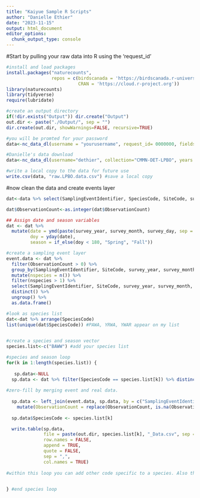 ```yaml
---
title: "Kaiyue Sample R Scripts"
author: "Danielle Ethier"
date: "2023-11-15"
output: html_document
editor_options: 
  chunk_output_type: console
---
```


#Start by pulling your raw data into R using the 'request_id'

```r

#install and load packages
install.packages("naturecounts", 
                 repos = c(birdscanada = 'https://birdscanada.r-universe.dev',
                           CRAN = 'https://cloud.r-project.org'))
library(naturecounts)
library(tidyverse)
require(lubridate)

#create an output directory
if(!dir.exists("Output")) dir.create("Output")
out.dir <- paste("./Output/", sep = "")
dir.create(out.dir, showWarnings=FALSE, recursive=TRUE)

#you will be promted for your password
data<-nc_data_dl(username = "yourusername", request_id= 0000000, fields_set = "extended", info="data download for school project")

#Danielle's data download
data<-nc_data_dl(username="dethier", collection="CMMN-DET-LPBO", years = c(1990, 2020), info="data check for student", fields_set = "extended")

#write a local copy to the data for future use
write.csv(data, "raw.LPBO.data.csv") #save a local copy

```

#now clean the data and create events layer

```r

dat<-data %>% select(SamplingEventIdentifier, SpeciesCode, SiteCode, survey_year, survey_month, survey_day, ObservationCount) %>%  filter(survey_year >= 1990, survey_year <= 2020) %>% filter(SiteCode!="LPBO2") #LPBO2 == Breakwater, should already be filtered for year

dat$ObservationCount<-as.integer(dat$ObservationCount)

## Assign date and season variables
dat <- dat %>%
  mutate(date = ymd(paste(survey_year, survey_month, survey_day, sep = "/")),
         doy = yday(date),
         season = if_else(doy < 180, "Spring", "Fall"))

#create a sampling event layer         
event.data <- dat %>%
  filter(ObservationCount > 0) %>%
  group_by(SamplingEventIdentifier, SiteCode, survey_year, survey_month, survey_day, date, season, doy) %>%
  mutate(nspecies = n()) %>%
  filter(nspecies > 1) %>% 
  select(SamplingEventIdentifier, SiteCode, survey_year, survey_month, survey_day, date, season, doy) %>% 
  distinct() %>%
  ungroup() %>%
  as.data.frame()

#look as species list
dat<-dat %>% arrange(SpeciesCode)
list(unique(dat$SpeciesCode)) #PAWA, YRWA, YWAR appear on my list

  
#create a species and season vector
species.list<-c("BAWW") #add your species list

#species and season loop
for(k in 1:length(species.list)) {
  
   sp.data<-NULL
  sp.data <- dat %>% filter(SpeciesCode == species.list[k]) %>% distinct(SamplingEventIdentifier,survey_year, survey_month, survey_day, season, .keep_all = TRUE)
  
#zero-fill by merging event and real data.  
  
  sp.data <- left_join(event.data, sp.data, by = c("SamplingEventIdentifier", "SiteCode", "survey_year", "survey_month", "survey_day", "date", "season", "doy")) %>%
    mutate(ObservationCount = replace(ObservationCount, is.na(ObservationCount), 0))
  
  sp.data$SpeciesCode <- species.list[k]

  write.table(sp.data, 
              file = paste(out.dir, species.list[k], "_Data.csv", sep = ""),
              row.names = FALSE, 
              append = TRUE, 
              quote = FALSE, 
              sep = ",", 
              col.names = TRUE)
  
#within this loop you can add other code specific to a species. Also think about how you could add another loop to seperate seasons. 
  

} #end species loop


```
 
 